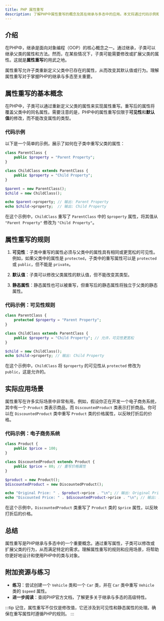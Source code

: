 ```yaml
---
title: PHP 属性重写
description: 了解PHP中属性重写的概念及其在继承与多态中的应用。本文将通过代码示例和实际案例，帮助初学者掌握属性重写的基本原理和使用方法。
---
```


## 介绍

在PHP中，继承是面向对象编程（OOP）的核心概念之一。通过继承，子类可以继承父类的属性和方法。然而，在某些情况下，子类可能需要修改或扩展父类的属性。这就是**属性重写**的用武之地。

属性重写允许子类重新定义父类中已存在的属性，从而改变其默认值或行为。理解属性重写对于掌握PHP的继承与多态至关重要。

## 属性重写的基本概念

在PHP中，子类可以通过重新定义父类的属性来实现属性重写。重写后的属性将覆盖父类中的同名属性。需要注意的是，PHP中的属性重写仅限于**可见性**和**默认值**的修改，而不能改变属性的类型。

### 代码示例

以下是一个简单的示例，展示了如何在子类中重写父类的属性：

```php
class ParentClass {
    public $property = "Parent Property";
}

class ChildClass extends ParentClass {
    public $property = "Child Property";
}

$parent = new ParentClass();
$child = new ChildClass();

echo $parent->property; // 输出: Parent Property
echo $child->property;  // 输出: Child Property
```

在这个示例中，`ChildClass` 重写了 `ParentClass` 中的 `$property` 属性，将其值从 `"Parent Property"` 修改为 `"Child Property"`。

## 属性重写的规则

1. **可见性**：子类中重写的属性必须与父类中的属性具有相同或更宽松的可见性。例如，如果父类中的属性是 `protected`，子类中的重写属性可以是 `protected` 或 `public`，但不能是 `private`。

2. **默认值**：子类可以修改父类属性的默认值，但不能改变其类型。

3. **静态属性**：静态属性也可以被重写，但重写后的静态属性将独立于父类的静态属性。

### 代码示例：可见性规则

```php
class ParentClass {
    protected $property = "Parent Property";
}

class ChildClass extends ParentClass {
    public $property = "Child Property"; // 允许，可见性更宽松
}

$child = new ChildClass();
echo $child->property; // 输出: Child Property
```

在这个示例中，`ChildClass` 将 `$property` 的可见性从 `protected` 修改为 `public`，这是允许的。

## 实际应用场景

属性重写在许多实际场景中非常有用。例如，假设你正在开发一个电子商务系统，其中有一个 `Product` 类表示商品，而 `DiscountedProduct` 类表示打折商品。你可以在 `DiscountedProduct` 类中重写 `Product` 类的价格属性，以反映打折后的价格。

### 代码示例：电子商务系统

```php
class Product {
    public $price = 100;
}

class DiscountedProduct extends Product {
    public $price = 80; // 重写价格属性
}

$product = new Product();
$discountedProduct = new DiscountedProduct();

echo "Original Price: " . $product->price . "\n"; // 输出: Original Price: 100
echo "Discounted Price: " . $discountedProduct->price . "\n"; // 输出: Discounted Price: 80
```

在这个示例中，`DiscountedProduct` 类重写了 `Product` 类的 `$price` 属性，以反映打折后的价格。

## 总结

属性重写是PHP继承与多态中的一个重要概念。通过重写属性，子类可以修改或扩展父类的行为，从而满足特定的需求。理解属性重写的规则和应用场景，将帮助你更好地设计和使用PHP中的类与对象。

## 附加资源与练习

- **练习**：尝试创建一个 `Vehicle` 类和一个 `Car` 类，并在 `Car` 类中重写 `Vehicle` 类的 `$speed` 属性。
- **进一步阅读**：查阅PHP官方文档，了解更多关于继承与多态的高级特性。

:::tip
记住，属性重写不仅仅是修改值，它还涉及到可见性和静态属性的处理。确保在重写属性时遵循PHP的规则。
:::